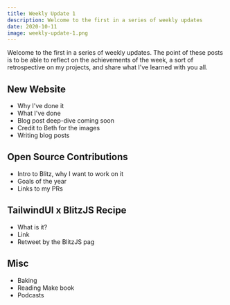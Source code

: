 ```yaml
---
title: Weekly Update 1
description: Welcome to the first in a series of weekly updates
date: 2020-10-11
image: weekly-update-1.png
---
```


Welcome to the first in a series of weekly updates. The point of these posts is to be able to reflect on the achievements of the week, a sort of retrospective on my projects, and share what I've learned with you all.

## New Website

- Why I've done it
- What I've done
- Blog post deep-dive coming soon
- Credit to Beth for the images
- Writing blog posts

## Open Source Contributions

- Intro to Blitz, why I want to work on it
- Goals of the year
- Links to my PRs

## TailwindUI x BlitzJS Recipe

- What is it?
- Link
- Retweet by the BlitzJS pag

## Misc

- Baking
- Reading Make book
- Podcasts

